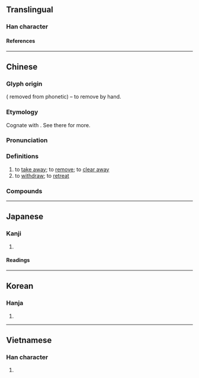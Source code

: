 {{also|撒}}
{{character info}}
==Translingual==

===Han character===
{{Han char|rn=64|rad=手|as=11|asmjk+=12|sn=14|snmjk+=15|four=58040|canj=QYBK,QKBK|ids=⿲扌育攵}}

====References====
{{Han ref|kx=0455.100|dkj=12726|dj=0804.160|hdz=31962.030|uh=64A4}}

----

==Chinese==
{{zh-forms|alt=𢪃-second round simplified}}

===Glyph origin===
{{Han etym}}
{{Han compound|手|alt1=扌|t1=hand|徹|ls=psc|c1=s|c2=p}} ({{zh-l|*彳}} removed from phonetic) – to remove by hand.

===Etymology===
Cognate with {{och-l|徹|to remove}}. See there for more.

===Pronunciation===
{{zh-pron
|m=chè
|ma=Zh-chè.ogg
|m-s=
|c=cit3
|c-t=
|g=
|h=pfs=chha̍t
|j=
|mb=
|md=
|mn=thiat
|mn-t=tiêg4/tiag4
|mn-t_note=tiêg4 - Chaozhou; tiag4 - Shantou
|w=
|x=
|mc=y
|oc=y
|cat=v
}}

===Definitions===
{{zh-hanzi}}

# to [[take away]]; to [[remove]]; to [[clear away]]
# to [[withdraw]]; to [[retreat]]

===Compounds===
{{zh-der|撤任|撤佃|撤併|撤保|撤兵|撤回|撤守|撤差|撤席|撤廢|撤懲|撤抹|撤換|撤棘|撤消|撤瑟|撤簾|撤職|撤脫|撤資|撤身|撤軍|撤退|撤銷|撤銷權|撤防|撤除|撤離|撲撤|裁撤}}

{{zh-cat|Intermediate}}

----

==Japanese==

===Kanji===
{{ja-kanji|grade=c|rs=手12}}

# {{rfdef|ja|sort=手12}}

====Readings====
{{ja-readings
|goon=てち
|kanon=てつ
|kun=す-てる, ひらく
}}

----

==Korean==

===Hanja===
{{ko-hanja|hangeul=철|eumhun=|rv=cheol|mr=ch'ŏl|y=chel}}

# {{rfdef|ko|sort=手12}}

----

==Vietnamese==

===Han character===
{{vi-readings|reading=triệt, trẹt, trê, trệt, trịt|rs=手12}}

# {{rfdef|vi|sort=手12}}